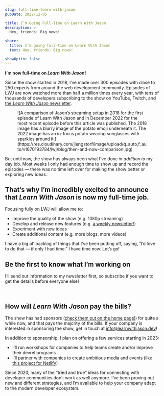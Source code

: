 ```yaml
---
slug: full-time-learn-with-jason
pubDate: 2022-12-05

title: I’m Going Full-Time on Learn With Jason
description: >
  Hey, friends! Big news!

share:
  title: I’m going full-time on Learn With Jason
  text: Hey, friends! Big news!

showOptin: false
---
```




**I’m now full-time on _Learn With Jason_!**

Since the show started in 2018, I’ve made over 300 episodes with close to 250 experts from around the web development community. Episodes of LWJ are now watched more than half a million times every year, with tens of thousands of developers subscribing to the show on YouTube, Twitch, and [the _Learn With Jason_ newsletter](/newsletter).

<Figure caption="What 4 years of incrementally improving streaming quality looks like.">
  ![A comparison of Jason’s streaming setup in 2018 for the first episode of Learn With Jason and in December 2022 for the most recent episode before this article was published. The 2018 image has a blurry image of the potato emoji underneath it. The 2022 image has an in-focus potato wearing sunglasses with sparkles around it.](https://res.cloudinary.com/jlengstorf/image/upload/q_auto,f_auto/v1670193784/lwj/blog/then-and-now-comparison.jpg)
</Figure>

But until now, the show has always been what I’ve done _in addition to_ my day job. Most weeks I only had enough time to show up and record the episodes — there was no time left over for making the show better or exploring new ideas.

## That’s why I’m incredibly excited to announce that _Learn With Jason_ is now my full-time job.

Focusing fully on LWJ will allow me to:

- Improve the quality of the show (e.g. 1080p streaming)
- Develop and release new features (e.g. [a weekly newsletter!](/newsletter))
- Experiment with new ideas
- Create additional content (e.g. more blogs, more videos)

I have a big ol’ backlog of things that I’ve been putting off, saying, “I’d love to do that — if only I had time.” I have time now. Let’s go!

<OptInForm>

## Be the first to know what I’m working on

I’ll send out information to my newsletter first, so subscribe if you want to get the details before everyone else!

</OptInForm>

&nbsp;

## How will _Learn With Jason_ pay the bills?

The show has had sponsors ([check them out on the home page!](/)) for quite a while now, and that pays the majority of the bills. If your company is interested in sponsoring the show, get in touch at [info@learnwithjason.dev](mailto:info@learnwithjason.dev)!

In addition to sponsorship, I plan on offering a few services starting in 2023:

- I’ll run workshops for companies to help teams create and/or improve their devrel programs
- I’ll partner with companies to create ambitious media and events (like [this project for Netlify](https://www.youtube.com/watch?v=gUlAMMborUI&list=PLzlG0L9jlhEM44HpXTZa_AP0CGCAUAUce))

Since 2020, many of the “tried and true” ideas for connecting with developer communities don’t work as well anymore. I’ve been proving out new and different strategies, and I’m available to help your company adapt to the modern developer ecosystem.
